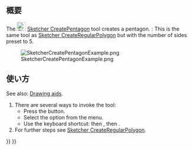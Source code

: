 <languages/>

{{Docnav/ja
|[[Sketcher_CreateSquare/ja|正方形]]
|[[Sketcher_CreateHexagon/ja|正六角形]]
|[[Sketcher_Workbench/ja|スケッチャー]]
|IconL=Sketcher_CreateSquare.svg
|IconR=Sketcher_CreateHexagon.svg
|IconC=Workbench_Sketcher.svg
}}

{{GuiCommand/ja
|Name=Sketcher CreatePentagon
|Name/ja=スケッチャー・正五角形
|MenuLocation=スケッチ → スケッチャージオメトリ → 正五角形
|Workbenches=[[Sketcher_Workbench/ja|スケッチャー]]
|Shortcut={{KEY|G}} {{KEY|P}} {{KEY|5}}
|Version=0.15
|SeeAlso=[[Sketcher_CreateRegularPolygon/ja|スケッチャー・正多角形]]
}}

<span id="Description"></span>
== 概要 ==

The [[Image:Sketcher_CreatePentagon.svg|24px]] [[Sketcher_CreatePentagon|Sketcher CreatePentagon]] tool creates a pentagon. {{Version|1.0}}: This is the same tool as [[Sketcher_CreateRegularPolygon|Sketcher CreateRegularPolygon]] but with the number of sides preset to 5.

[[Image:SketcherCreatePentagonExample.png‎]]

<span id="Usage"></span>
== 使い方 ==

See also: [[Sketcher_Workbench#Drawing_aids|Drawing aids]].

# There are several ways to invoke the tool:
#* Press the {{Button|[[Image:Sketcher_CreatePentagon.svg|16px]] [[Sketcher_CreatePentagon|Pentagon]]}} button.
#* Select the {{MenuCommand|Sketcher → Sketcher geometries → [[Image:Sketcher_CreatePentagon.svg|16px]] Create pentagon}} option from the menu.
#* Use the keyboard shortcut: {{KEY|G}} then {{KEY|P}}, then {{KEY|5}}.
# For further steps see [[Sketcher_CreateRegularPolygon#Usage|Sketcher CreateRegularPolygon]].


{{Docnav/ja
|[[Sketcher_CreateSquare/ja|正方形]]
|[[Sketcher_CreateHexagon/ja|正六角形]]
|[[Sketcher_Workbench/ja|スケッチャー]]
|IconL=Sketcher_CreateSquare.svg
|IconR=Sketcher_CreateHexagon.svg
|IconC=Workbench_Sketcher.svg
}}

{{Sketcher Tools navi{{#translation:}}}}
{{Userdocnavi{{#translation:}}}}